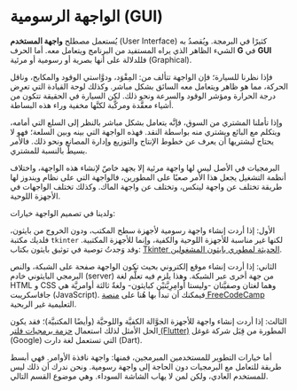 # الواجهة الرسومية (GUI)

يُستعمل مصطلح **واجهة المستخدم** (User Interface) كثيرًا في البرمجة. ويُقصدُ به الشيء الظاهر الذي يراه المستفيد من البرنامج ويتعامل معه. أما الحرف **G** في **GUI** فللدلالة على أنها بصرية أو رسومية أو مرئية (Graphical).

فإذا نظرنا للسيارة؛ فإن الواجهة تتألف من: المِقْوَد، ودوَّاستي الوقود والمكابح، وناقل الحركة، مما هو ظاهر ويتعامل معه السائق بشكل مباشر. وكذلك لوحة القيادة التي تعرِض درجة الحرارة ومؤشر الوقود والسرعة ونحو ذلك. لكن السيارة في الحقيقة تتكون من أشياء معقَّدة ومركَّبة لكنَّها مخفية وراء هذه البساطة.

وإذا تأملنا المشتري من السوق، فإنَّه يتعامل بشكل مباشر بالنظر إلى السلع التي أمامه، ويتكلم مع البائع ويشتري منه بواسطة النقد. فهذه الواجهة التي بينه وبين السلعة؛ فهو لا يحتاج ليشتريها أن يعرف عن خطوط الإنتاج والتوزيع وإدارة المصانع ونحو ذلك. فالأمر بسيطٌ بالنسبة للمشتري.

البرمجيات في الأصل ليس لها واجهة مرئية إلا بجهد خاصّ لإنشاء هذه الواجهة، واختلاف أنظمة التشغيل يجعل هذا الأمر صعبًا على المطورين، فالواجهة التي على نظام ويندوز لها طريقة تختلف عن واجهة لينكس، وتختلف عن واجهة الماك. وكذلك تختلف الواجهات في الأجهزة اللوحية.

ولدينا في تصميم الواجهة خيارات:

الأول: إذا أردت إنشاء واجهة رسومية لأجهزة سطح المكتب، ودون الخروج من بايثون، فلديك مكتبة `tkinter` لكنها غير مناسبة للأجهزة اللوحية والكفية، وإنما للأجهزة المكتبية. وقد وَجدتُ توصية في توثيق بايثون بكتاب: [Tkinter الحديثة لمطوري بايثون المشغولين](https://tkdocs.com/book.html).

الثاني: إذا أردت إنشاء موقع إلكتروني بحيث تكون الواجهة صفحة على الشبكة، والنص البرمجي البايثوني خادم (server) من جهة أخرى عبر الشبكة. وهذا يلزم فيه تعلُّم لغة HTML و CSS وهما لغتان وصفيَّتان -وليستا أوامِرِيَّتيْن كبايثون- ولغةٌ ثالثة أوامريَّة هي جافاسكريبت (JavaScript). فيمكنك أن تبدأ بها هُنا على [منصة FreeCodeCamp](https://www.freecodecamp.org/learn/) التعليمية غير الربحية. 

الثالث: إذا أردت إنشاء واجهة للأجهزة الجوَّالة الكفيَّة واللوحيَّة (وأيضًا المكتبيَّة)؛ فقد يكون الحل الأمثل لذلك استعمال [حزمة برمجيات فلتر (Flutter)](https://flutter.dev/) المطورة من قِبَل شركة غوغل (Google) التي تستعمل لغة دارت (Dart).

أما خيارات التطوير للمستخدمين المبرمجين، فمنها: واجهة نافذة الأوامر. فهي أبسط طريقة للتعامل مع البرمجيات دون الحاجة إلى واجهة رسومية. ونحن ندرك أن ذلك ليس للمستخدم العادي، ولكن لمن لا يهاب الشاشة السوداء. وهي موضوع القسم التالي.
